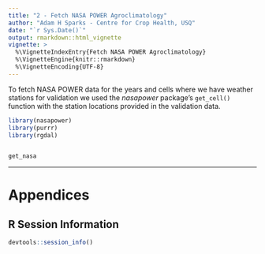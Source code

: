 ```yaml
---
title: "2 - Fetch NASA POWER Agroclimatology"
author: "Adam H Sparks - Centre for Crop Health, USQ"
date: "`r Sys.Date()`"
output: rmarkdown::html_vignette
vignette: >
  %\VignetteIndexEntry{Fetch NASA POWER Agroclimatology}
  %\VignetteEngine{knitr::rmarkdown}
  %\VignetteEncoding{UTF-8}
---
```


To fetch NASA POWER data for the years and cells where we have weather stations
for validation we used the _nasapower_ package's `get_cell()` function with
the station locations provided in the validation data.

```r
library(nasapower)
library(purrr)
library(rgdal)
```

```r


```

```r

get_nasa


```


******

# Appendices

## R Session Information

```r

devtools::session_info()

```
